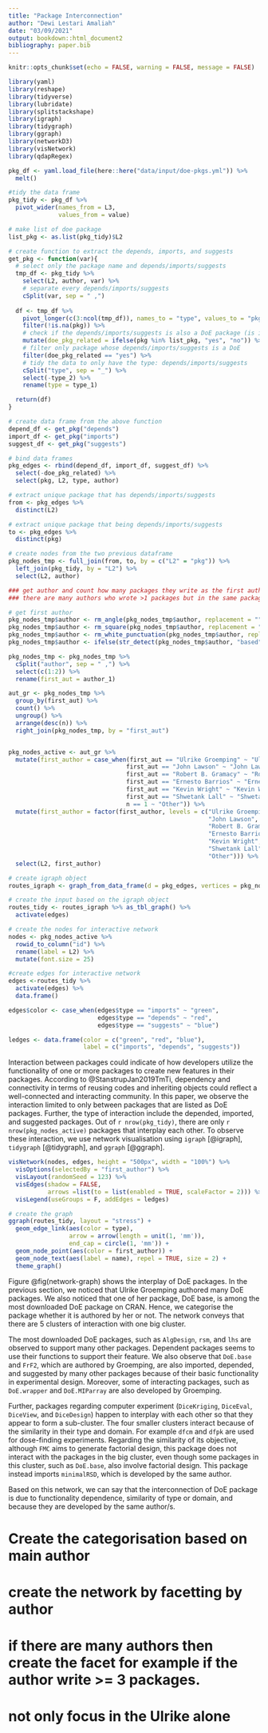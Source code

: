 ```yaml
---
title: "Package Interconnection"
author: "Dewi Lestari Amaliah"
date: "03/09/2021"
output: bookdown::html_document2
bibliography: paper.bib
---
```


```r
knitr::opts_chunk$set(echo = FALSE, warning = FALSE, message = FALSE)

library(yaml)
library(reshape)
library(tidyverse)
library(lubridate)
library(splitstackshape)
library(igraph)
library(tidygraph)
library(ggraph)
library(networkD3)
library(visNetwork)
library(qdapRegex)
```


```r
pkg_df <- yaml.load_file(here::here("data/input/doe-pkgs.yml")) %>%
  melt()

#tidy the data frame
pkg_tidy <- pkg_df %>%
  pivot_wider(names_from = L3,
              values_from = value)

# make list of doe package 
list_pkg <- as.list(pkg_tidy)$L2

# create function to extract the depends, imports, and suggests 
get_pkg <- function(var){
  # select only the package name and depends/imports/suggests
  tmp_df <- pkg_tidy %>%
    select(L2, author, var) %>%
    # separate every depends/imports/suggests
    cSplit(var, sep = " ,") 
  
  df <- tmp_df %>%
    pivot_longer(c(3:ncol(tmp_df)), names_to = "type", values_to = "pkg") %>%
    filter(!is.na(pkg)) %>%
    # check if the depends/imports/suggests is also a DoE package (is in list_pkg)
    mutate(doe_pkg_related = ifelse(pkg %in% list_pkg, "yes", "no")) %>%
    # filter only package whose depends/imports/suggests is a DoE
    filter(doe_pkg_related == "yes") %>%
    # tidy the data to only have the type: depends/imports/suggests
    cSplit("type", sep = "_") %>%
    select(-type_2) %>%
    rename(type = type_1)

  return(df)
}

# create data frame from the above function
depend_df <- get_pkg("depends")
import_df <- get_pkg("imports")
suggest_df <- get_pkg("suggests")

# bind data frames
pkg_edges <- rbind(depend_df, import_df, suggest_df) %>%
  select(-doe_pkg_related) %>%
  select(pkg, L2, type, author)

# extract unique package that has depends/imports/suggests
from <- pkg_edges %>%
  distinct(L2)

# extract unique package that being depends/imports/suggests
to <- pkg_edges %>%
  distinct(pkg)

# create nodes from the two previous dataframe
pkg_nodes_tmp <- full_join(from, to, by = c("L2" = "pkg")) %>%
  left_join(pkg_tidy, by = "L2") %>%
  select(L2, author)

### get author and count how many packages they write as the first author
### there are many authors who wrote >1 packages but in the same packages, here, we just extract the first author

# get first author 
pkg_nodes_tmp$author <- rm_angle(pkg_nodes_tmp$author, replacement = "")
pkg_nodes_tmp$author <- rm_square(pkg_nodes_tmp$author, replacement = "")
pkg_nodes_tmp$author <- rm_white_punctuation(pkg_nodes_tmp$author, replacement = "")
pkg_nodes_tmp$author <- ifelse(str_detect(pkg_nodes_tmp$author, "based"), "Ernesto Barrios", pkg_nodes_tmp$author)

pkg_nodes_tmp <- pkg_nodes_tmp %>%
  cSplit("author", sep = " ,") %>%
  select(c(1:2)) %>%
  rename(first_aut = author_1) 

aut_gr <- pkg_nodes_tmp %>%
  group_by(first_aut) %>%
  count() %>%
  ungroup() %>%
  arrange(desc(n)) %>%
  right_join(pkg_nodes_tmp, by = "first_aut")


pkg_nodes_active <- aut_gr %>%
  mutate(first_author = case_when(first_aut == "Ulrike Groemping" ~ "Ulrike Groemping",
                                 first_aut == "John Lawson" ~ "John Lawson",
                                 first_aut == "Robert B. Gramacy" ~ "Robert B. Gramacy",
                                 first_aut == "Ernesto Barrios" ~ "Ernesto Barrios",
                                 first_aut == "Kevin Wright" ~ "Kevin Wright",
                                 first_aut == "Shwetank Lall" ~ "Shwetank Lall",
                                 n == 1 ~ "Other")) %>%
  mutate(first_author = factor(first_author, levels = c("Ulrike Groemping",
                                                        "John Lawson",
                                                        "Robert B. Gramacy",
                                                        "Ernesto Barrios",
                                                        "Kevin Wright",
                                                        "Shwetank Lall",
                                                        "Other"))) %>%
  select(L2, first_author)

# create igraph object
routes_igraph <- graph_from_data_frame(d = pkg_edges, vertices = pkg_nodes_active, directed = TRUE)

# create the input based on the igraph object
routes_tidy <- routes_igraph %>% as_tbl_graph() %>%
  activate(edges)

# create the nodes for interactive network
nodes <- pkg_nodes_active %>%
  rowid_to_column("id") %>%
  rename(label = L2) %>%
  mutate(font.size = 25)

#create edges for interactive network
edges <-routes_tidy %>%
  activate(edges) %>%
  data.frame()

edges$color <- case_when(edges$type == "imports" ~ "green",
                         edges$type == "depends" ~ "red",
                         edges$type == "suggests" ~ "blue")

ledges <- data.frame(color = c("green", "red", "blue"), 
                     label = c("imports", "depends", "suggests")) 

```

Interaction between packages could indicate of how developers utilize the functionality of one or more packages to create new features in their packages. According to @StanstrupJan2019TmTi, dependency and connectivity in terms of reusing codes and inheriting objects could reflect a well-connected and interacting community. In this paper, we observe the interaction limited to only between packages that are listed as DoE packages. Further, the type of interaction include the depended, imported, and suggested packages. Out of `r nrow(pkg_tidy)`, there are only `r nrow(pkg_nodes_active)` packages that interplay each other. To observe these interaction, we use network visualisation using `igraph` [@igraph], `tidygraph` [@tidygraph], and `ggraph` [@ggraph]. 


```r
visNetwork(nodes, edges, height = "500px", width = "100%") %>%
  visOptions(selectedBy = "first_author") %>%
  visLayout(randomSeed = 123) %>%
  visEdges(shadow = FALSE,
           arrows =list(to = list(enabled = TRUE, scaleFactor = 2))) %>%
  visLegend(useGroups = F, addEdges = ledges)
```


```r
# create the graph
ggraph(routes_tidy, layout = "stress") + 
  geom_edge_link(aes(color = type),
                 arrow = arrow(length = unit(1, 'mm')), 
                 end_cap = circle(1, 'mm')) + 
  geom_node_point(aes(color = first_author)) + 
  geom_node_text(aes(label = name), repel = TRUE, size = 2) +
  theme_graph()
```
Figure \@fig(network-graph) shows the interplay of DoE packages. In the previous section, we noticed that  Ulrike Groemping authored many DoE packages. We also noticed that one of her package, DoE base, is among the most downloaded DoE package on CRAN. Hence, we categorise the package whether it is authored by her or not. The network conveys that there are 5 clusters of interaction with one big cluster. 

The most downloaded DoE packages, such as `AlgDesign`, `rsm`, and `lhs` are observed to support many other packages. Dependent packages seems to use their functions to support their feature. We also observe that  `DoE.base` and `FrF2`, which are authored by Groemping, are also imported, depended, and suggested by many other packages because of their basic functionality in experimental design. Moreover, some of interacting packages, such as `DoE.wrapper` and `DoE.MIParray` are also developed by Groemping. 

Further, packages regarding computer experiment (`DiceKriging`, `DiceEval`, `DiceView`, and `DiceDesign`) happen to interplay with each other so that they appear to form a sub-cluster. The four smaller clusters interact because of the similarity in their type and domain. For example `dfcm` and `dfpk` are used for dose-finding experiments. Regarding the similarity of its objective, although `FMC` aims to generate factorial design, this package does not interact with the packages in the big cluster, even though some packages in this cluster, such as `DoE.base`, also involve factorial design. This package instead imports `minimalRSD`, which is developed by the same author. 

Based on this network, we can say that the interconnection of DoE package is due to functionality dependence, similarity of type or domain, and because they are developed by the same author/s. 




# Create the categorisation based on main author 
# create the network by facetting by author 
# if there are many authors then create the facet for example if the author write >= 3 packages. 
# not only focus in the Ulrike alone 
